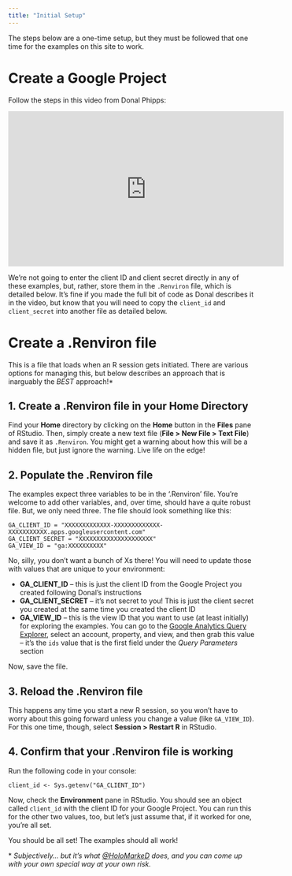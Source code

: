 ```yaml
---
title: "Initial Setup"
---
```


The steps below are a one-time setup, but they must be followed that one time for the examples on this site to work.

# Create a Google Project
Follow the steps in this video from Donal Phipps:

<div align="center"><iframe width="560" height="315" src="https://www.youtube.com/embed/4B88dRbwNfc" frameborder="0" allowfullscreen></iframe></div>

We're not going to enter the client ID and client secret directly in any of these examples, but, rather, store them in the `.Renviron` file, which is detailed below. It's fine if you made the full bit of code as Donal describes it in the video, but know that you will need to copy the `client_id` and `client_secret` into another file as detailed below.

# Create a .Renviron file
This is a file that loads when an R session gets initiated. There are various options for managing this, but below describes an approach that is inarguably the *BEST* approach!*

## 1. Create a .Renviron file in your Home Directory
Find your **Home** directory by clicking on the **Home** button in the **Files** pane of RStudio. Then, simply create a new text file (**File > New File > Text File**) and save it as `.Renviron`. You might get a warning about how this will be a hidden file, but just ignore the warning. Live life on the edge!

## 2. Populate the .Renviron file
The examples expect three variables to be in the '.Renviron' file. You're welcome to add other variables, and, over time, should have a quite robust file. But, we only need three. The file should look something like this:

```
GA_CLIENT_ID = "XXXXXXXXXXXXX-XXXXXXXXXXXXX-XXXXXXXXXXX.apps.googleusercontent.com"
GA_CLIENT_SECRET = "XXXXXXXXXXXXXXXXXXXXX"
GA_VIEW_ID = "ga:XXXXXXXXXX"
```
No, silly, you don't want a bunch of Xs there! You will need to update those with values that are unique to your environment:

* **GA_CLIENT_ID** -- this is just the client ID from the Google Project you created following Donal's instructions
* **GA_CLIENT_SECRET** -- it's not secret to you! This is just the client secret you created at the same time you created the client ID
* **GA_VIEW_ID** -- this is the view ID that you want to use (at least initially) for exploring the examples. You can go to the [Google Analytics Query Explorer](https://ga-dev-tools.appspot.com/query-explorer/), select an account, property, and view, and then grab this value -- it's the `ids` value that is the first field under the *Query Parameters* section

Now, save the file.

## 3. Reload the .Renviron file
This happens any time you start a new R session, so you won't have to worry about this going forward unless you change a value (like `GA_VIEW_ID`). For this one time, though, select **Session > Restart R** in RStudio.

## 4. Confirm that your .Renviron file is working
Run the following code in your console:

```
client_id <- Sys.getenv("GA_CLIENT_ID")
```

Now, check the **Environment** pane in RStudio. You should see an object called `client_id` with the client ID for your Google Project. You can run this for the other two values, too, but let's just assume that, if it worked for one, you're all set.

You should be all set! The examples should all work!

\* _Subjectively... but it's what [\@HoloMarkeD](http://twitter.com/holomarked) does, and you can come up with your own special way at your own risk._